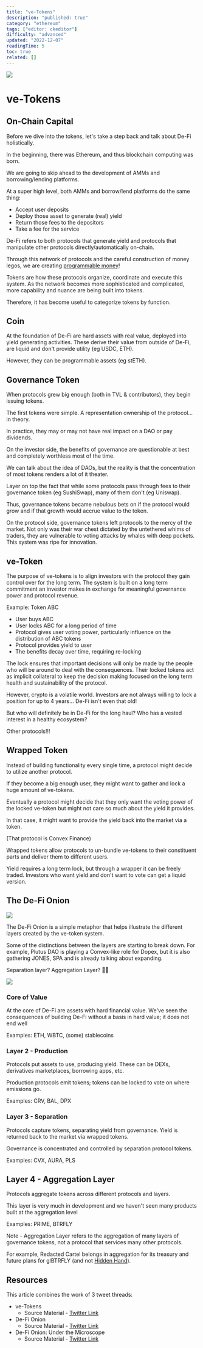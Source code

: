 ```yaml
---
title: "ve-Tokens"
description: "published: true"
category: "ethereum"
tags: ["editor: ckeditor"]
difficulty: "advanced"
updated: "2022-12-07"
readingTime: 5
toc: true
related: []
---
```


![](/images/ve-tokens-1.jpeg)

# ve-Tokens

## On-Chain Capital

Before we dive into the tokens, let's take a step back and talk about De-Fi holistically.

In the beginning, there was Ethereum, and thus blockchain computing was born.

We are going to skip ahead to the development of AMMs and borrowing/lending platforms.

At a super high level, both AMMs and borrow/lend platforms do the same thing:

*   Accept user deposits
*   Deploy those asset to generate (real) yield
*   Return those fees to the depositors
*   Take a fee for the service

De-Fi refers to both protocols that generate yield and protocols that manipulate other protocols directly/automatically on-chain.

Through this network of protocols and the careful construction of money legos, we are creating [programmable money](/ethereum/programmable-money)!

Tokens are how these protocols organize, coordinate and execute this system. As the network becomes more sophisticated and complicated, more capability and nuance are being built into tokens.

Therefore, it has become useful to categorize tokens by function.

## Coin

At the foundation of De-Fi are hard assets with real value, deployed into yield generating activities. These derive their value from outside of De-Fi, are liquid and don't provide utility (eg USDC, ETH).

However, they can be programmable assets (eg stETH).

## Governance Token

When protocols grew big enough (both in TVL & contributors), they begin issuing tokens. 

The first tokens were simple. A representation ownership of the protocol... in theory. 

In practice, they may or may not have real impact on a DAO or pay dividends.

On the investor side, the benefits of governance are questionable at best and completely worthless most of the time. 

We can talk about the idea of DAOs, but the reality is that the concentration of most tokens renders a lot of it theater.

Layer on top the fact that while some protocols pass through fees to their governance token (eg SushiSwap), many of them don't (eg Uniswap).

Thus, governance tokens became nebulous bets on if the protocol would grow and if that growth would accrue value to the token.

On the protocol side, governance tokens left protocols to the mercy of the market. Not only was their war chest dictated by the untethered whims of traders, they are vulnerable to voting attacks by whales with deep pockets. This system was ripe for innovation.

## ve-Token

The purpose of ve-tokens is to align investors with the protocol they gain control over for the long term. The system is built on a long term commitment an investor makes in exchange for meaningful governance power and protocol revenue.

Example: Token ABC

*   User buys ABC
*   User locks ABC for a long period of time
*   Protocol gives user voting power, particularly influence on the distribution of ABC tokens
*   Protocol provides yield to user
*   The benefits decay over time, requiring re-locking

The lock ensures that important decisions will only be made by the people who will be around to deal with the consequences. Their locked tokens act as implicit collateral to keep the decision making focused on the long term health and sustainability of the protocol.

However, crypto is a volatile world. Investors are not always willing to lock a position for up to 4 years... De-Fi isn't even that old!

But who will definitely be in De-Fi for the long haul? Who has a vested interest in a healthy ecosystem?

Other protocols!!!

## Wrapped Token

Instead of building functionality every single time, a protocol might decide to utilize another protocol.

If they become a big enough user, they might want to gather and lock a huge amount of ve-tokens.

Eventually a protocol might decide that they only want the voting power of the locked ve-token but might not care so much about the yield it provides.

In that case, it might want to provide the yield back into the market via a token.

(That protocol is Convex Finance)

Wrapped tokens allow protocols to un-bundle ve-tokens to their constituent parts and deliver them to different users.

Yield requires a long term lock, but through a wrapper it can be freely traded. Investors who want yield and don't want to vote can get a liquid version.

## The De-Fi Onion

![](/images/ve-tokens-2.jpeg)

The De-Fi Onion is a simple metaphor that helps illustrate the different layers created by the ve-token system.

Some of the distinctions between the layers are starting to break down. For example, Plutus DAO is playing a Convex-like role for Dopex, but it is also gathering JONES, SPA and is already talking about expanding.

Separation layer? Aggregation Layer? 🤷‍♂️

![](/images/ve-tokens-3.jpeg)

### Core of Value

At the core of De-Fi are assets with hard financial value. We've seen the consequences of building De-Fi without a basis in hard value; it does not end well 

Examples: ETH, WBTC, (some) stablecoins

### Layer 2 - Production

Protocols put assets to use, producing yield. These can be DEXs, derivatives marketplaces, borrowing apps, etc.

Production protocols emit tokens; tokens can be locked to vote on where emissions go.

Examples: CRV, BAL, DPX

### Layer 3 - Separation 

Protocols capture tokens, separating yield from governance. Yield is returned back to the market via wrapped tokens. 

Governance is concentrated and controlled by separation protocol tokens. 

Examples: CVX, AURA, PLS

## Layer 4 - Aggregation Layer 

Protocols aggregate tokens across different protocols and layers. 

This layer is very much in development and we haven't seen many products built at the aggregation level 

Examples: PRIME, BTRFLY

Note - Aggregation Layer refers to the aggregation of many layers of governance tokens, not a protocol that services many other protocols. 

For example, Redacted Cartel belongs in aggregation for its treasury and future plans for glBTRFLY (and not [Hidden Hand](https://hiddenhand.finance/)).

## Resources

This article combines the work of 3 tweet threads:

*   ve-Tokens
    *   Source Material - [Twitter Link](https://twitter.com/logarithmicrex/status/1543330112900239360)
*   De-Fi Onion
    *   Source Material - [Twitter Link](https://twitter.com/logarithmicrex/status/1539779636803997696)
*   De-Fi Onion: Under the Microscope
    *   Source Material - [Twitter Link](https://twitter.com/logarithmicrex/status/1540424163713642496)
